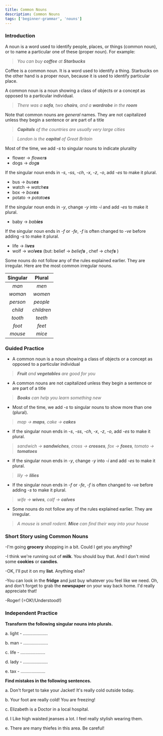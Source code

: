 ```yaml
---
title: Common Nouns
description: Common Nouns
tags: ['beginner-grammar', 'nouns']
---
```



### Introduction

A noun is a word used to identify people, places, or things (common noun), or to name a particular one of these (proper noun). For example:

> _You can buy **coffee** at **Starbucks**_

Coffee is a common noun. It is a word used to identify a thing. Starbucks on the other hand is a proper noun, because it is used to identify particular place.

A common noun is a noun showing a class of objects or a concept as opposed to a particular individual.

> _There was a **sofa**, two **chairs**, and a **wardrobe** in the **room**_

Note that common nouns are _general_ names. They are not capitalized unless they begin a sentence or are part of a title

> _**Capitals** of the countries are usually very large cities_

> _London is the **capital** of Great Britain_

Most of the time, we add _-s_ to singular nouns to indicate plurality

- flower → _flower**s**_
- dogs → _dog**s**_

If the singular noun ends in _-s_, _-ss_, _-ch_, _-x_, _-z_, _-o_, add _-es_ to make it plural.

- bus → _bus**es**_
- watch → _watch**es**_
- box → _box**es**_
- potato → _potato**es**_

If the singular noun ends in _-y_, change _-y_ into _-i_ and add _-es_ to make it plural.

- baby → _bab**ies**_

If the singular noun ends in _-f_ or _-fe_, _-f_ is often changed to _-ve_ before adding _-s_ to make it plural.

- life → _li**ves**_
- wolf → _wol**ves**_ (but: belief → _belief**s**_ , chef → _chef**s**_ )

Some nouns do not follow any of the rules explained earlier. They are irregular. Here are the
most common irregular nouns.

| Singular |   Plural   |
| :------: | :--------: |
|  _man_   |   _men_    |
| _woman_  |  _women_   |
| _person_ |  _people_  |
| _child_  | _children_ |
| _tooth_  |  _teeth_   |
|  _foot_  |   _feet_   |
| _mouse_  |   _mice_   |

### Guided Practice

- A common noun is a noun showing a class of objects or a concept as opposed to a particular individual

> _**Fruit** and **vegetables** are good for you_

- A common nouns are not capitalized unless they begin a sentence or are part of a title

> _**Books** can help you learn something new_

- Most of the time, we add _-s_ to singular nouns to show more than one (plural).

> _map → **maps**, cake → **cakes**_

- If the singular noun ends in _-s_, _-ss_, _-ch_, _-x_, _-z_, _-o_, add _-es_ to make it plural.

> _sandwich → **sandwiches**, cross → **crosses**, fox → **foxes**, tomato → **tomatoes**_

- If the singular noun ends in _-y_, change _-y_ into _-i_ and add _-es_ to make it plural.

> _lily → **lilies**_

- If the singular noun ends in _-f_ or _-fe_, _-f_ is often changed to _-ve_ before adding _-s_ to make it plural.

> _wife → **wives**, calf → **calves**_

- Some nouns do not follow any of the rules explained earlier. They are irregular.

> _A mouse is small rodent. _**Mice**_ can find their way into your house_

### Short Story using Common Nouns

-I'm going **grocery** shopping in a bit. Could I get you anything?

-I think we're running out of **milk**. You should buy that. And I don't mind some **cookies** or **candies**.

-OK, I'll put it on my **list**. Anything else?

-You can look in the **fridge** and just buy whatever you feel like we need. Oh, and don't forget to grab the **newspaper** on your way back home. I'd really appreciate that!

-Roger! (=OK!/Understood!)

### Independent Practice

**Transform the following singular nouns into plurals.**

a. light - .................... <Tooltip hasArrow label='lights' placement="left-start" bg='blue.600' color='white'><InfoOutlineIcon /></Tooltip>

b. man - .................... <Tooltip hasArrow label='men' placement="left-start" bg='blue.600' color='white'><InfoOutlineIcon /></Tooltip>

c. life - .................... <Tooltip hasArrow label='lives' placement="left-start" bg='blue.600' color='white'><InfoOutlineIcon /></Tooltip>

d. lady - .................... <Tooltip hasArrow label='ladies' placement="left-start" bg='blue.600' color='white'><InfoOutlineIcon /></Tooltip>

e. tax - .................... <Tooltip hasArrow label='taxes' placement="left-start" bg='blue.600' color='white'><InfoOutlineIcon /></Tooltip>

**Find mistakes in the following sentences.**

a. Don't forget to take your Jacket! It's really cold outside today. <Tooltip hasArrow label='jacket' placement="left-start" bg='blue.600' color='white'><InfoOutlineIcon /></Tooltip>

b. Your foot are really cold! You are freezing! <Tooltip hasArrow label='feet' placement="left-start" bg='blue.600' color='white'><InfoOutlineIcon /></Tooltip>

c. Elizabeth is a Doctor in a local hospital. <Tooltip hasArrow label='doctor' placement="left-start" bg='blue.600' color='white'><InfoOutlineIcon /></Tooltip>

d. I Like high waisted jeanses a lot. I feel really stylish wearing them. <Tooltip hasArrow label='jeans' placement="left-start" bg='blue.600' color='white'><InfoOutlineIcon /></Tooltip>

e. There are many thiefes in this area. Be careful! <Tooltip hasArrow label='thieves' placement="left-start" bg='blue.600' color='white'><InfoOutlineIcon /></Tooltip>
